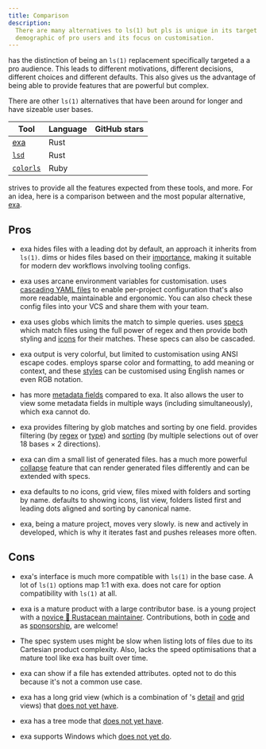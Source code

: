 ```yaml
---
title: Comparison
description:
  There are many alternatives to ls(1) but pls is unique in its target
  demographic of pro users and its focus on customisation.
---
```


<Pls /> has the distinction of being an `ls(1)` replacement specifically
targeted a a pro audience. This leads to different motivations, different
decisions, different choices and different defaults. This also gives us the
advantage of being able to provide features that are powerful but complex.

There are other `ls(1)` alternatives that have been around for longer and have
sizeable user bases.

| Tool                                                     | Language | GitHub stars                                  |
| -------------------------------------------------------- | -------- | --------------------------------------------- |
| [exa](<(https://github.com/ogham/exa)>)                  | Rust     | <Stars owner="ogham" repo="exa" />            |
| [`lsd`](<(https://github.com/lsd-rs/lsd)>)               | Rust     | <Stars owner="lsd-rs" repo="lsd" />           |
| [`colorls`](<(https://github.com/athityakumar/colorls)>) | Ruby     | <Stars owner="athityakumar" repo="colorls" /> |

<Pls /> strives to provide all the features expected from these tools, and more.
For an idea, here is a comparison between <Pls /> and the most popular
alternative, [exa](https://the.exa.website).

## Pros

- exa hides files with a leading dot by default, an approach it inherits from
  `ls(1)`. <Pls /> dims or hides files based on their
  [importance](/pls/features/importance/), making it suitable for modern dev
  workflows involving tooling configs.

- exa uses arcane environment variables for customisation. <Pls /> uses
  [cascading YAML files](/pls/reference/conf/) to enable per-project
  configuration that's also more readable, maintainable and ergonomic. You can
  also check these config files into your VCS and share them with your team.

- exa uses globs which limits the match to simple queries. <Pls /> uses
  [specs](/pls/guides/specs/) which match files using the full power of regex
  and then provide both styling and [icons](/pls/features/icons/) for their
  matches. These specs can also be cascaded.

- exa output is very colorful, but limited to customisation using ANSI escape
  codes. <Pls /> employs sparse color and formatting, to add meaning or context,
  and these [styles](/pls/guides/markup/) can be customised using English names
  or even RGB notation.

- <Pls /> has more [metadata fields](/pls/features/detail_view/) compared to
  exa. It also allows the user to view some metadata fields in multiple ways
  (including simultaneously), which exa cannot do.

- exa provides filtering by glob matches and sorting by one field. <Pls />
  provides filtering (by [regex](/pls/features/name_filter/) or
  [type](/pls/features/type_filter/)) and [sorting](/pls/features/sorting) (by
  multiple selections out of over 18 bases &times; 2 directions).

- exa can dim a small list of generated files. <Pls /> has a much more powerful
  [collapse](/pls/features/collapse/) feature that can render generated files
  differently and can be extended with specs.

- exa defaults to no icons, grid view, files mixed with folders and sorting by
  name. <Pls /> defaults to showing icons, list view, folders listed first and
  leading dots aligned and sorting by canonical name.

- exa, being a mature project, moves very slowly. <Pls /> is new and actively in
  developed, which is why it iterates fast and pushes releases more often.

## Cons

- exa's interface is much more compatible with `ls(1)` in the base case. A lot
  of `ls(1)` options map 1:1 with exa. <Pls /> does not care for option
  compatibility with `ls(1)` at all.

- exa is a mature product with a large contributor base. <Pls /> is a young
  project with a [novice 🦀 Rustacean maintainer](https://dhruvkb.dev/).
  Contributions, both in [code](https://github.com/pls-rs/pls) and as
  [sponsorship](https://github.com/sponsors/dhruvkb), are welcome!

- The spec system <Pls /> uses might be slow when listing lots of files due to
  its Cartesian product complexity. Also, <Pls /> lacks the speed optimisations
  that a mature tool like exa has built over time.

- exa can show if a file has extended attributes. <Pls /> opted not to do this
  because it's not a common use case.

- exa has a long grid view (which is a combination of <Pls />'s
  [detail](/pls/features/detail_view/) and [grid](/pls/features/grid_view/)
  views) that <Pls /> [does not yet have](/pls/features/upcoming/).

- exa has a tree mode that <Pls /> [does not yet have](/pls/features/upcoming/).

- exa supports Windows which <Pls /> [does not yet do](/pls/about/faq/).
